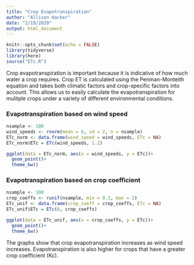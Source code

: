 ```yaml
---
title: "Crop Evapotranspiration"
author: "Allison Hacker"
date: "2/19/2020"
output: html_document
---
```


```r
knitr::opts_chunk$set(echo = FALSE)
library(tidyverse)
library(here)
source("ETc.R")
```

Crop evapotranspiration is important because it is indicative of how much water a crop requires. Crop ET is calculated using the Penman-Monteith equation and takes both climatic factors and crop-specific factors into account. This allows us to easily calculate the evapotranspiration for mulitple crops under a variety of different environmental conditions.

### Evapotranspiration based on wind speed
```r
nsample <- 100
wind_speeds <- rnorm(mean = 6, sd = 2, n = nsample)
ETc_norm <- data.frame(wind_speed = wind_speeds, ETc = NA)
ETc_norm$ETc = ETc(wind_speeds, 1.2)

ggplot(data = ETc_norm, aes(x = wind_speeds, y = ETc))+
  geom_point()+
  theme_bw()
```

### Evapotranspiration based on crop coefficient 

```r
nsample <- 100
crop_coeffs <- runif(nsample, min = 0.2, max = 2)
ETc_unif <- data.frame(crop_coeff = crop_coeffs, ETc = NA)
ETc_unif$ETc = ETc(6, crop_coeffs)

ggplot(data = ETc_unif, aes(x = crop_coeffs, y = ETc))+
  geom_point()+
  theme_bw()
```
The graphs show that crop evapotranspiration increases as wind speed increases. Evapotranspiration is also higher for crops that have a greater crop coefficient (Kc).
